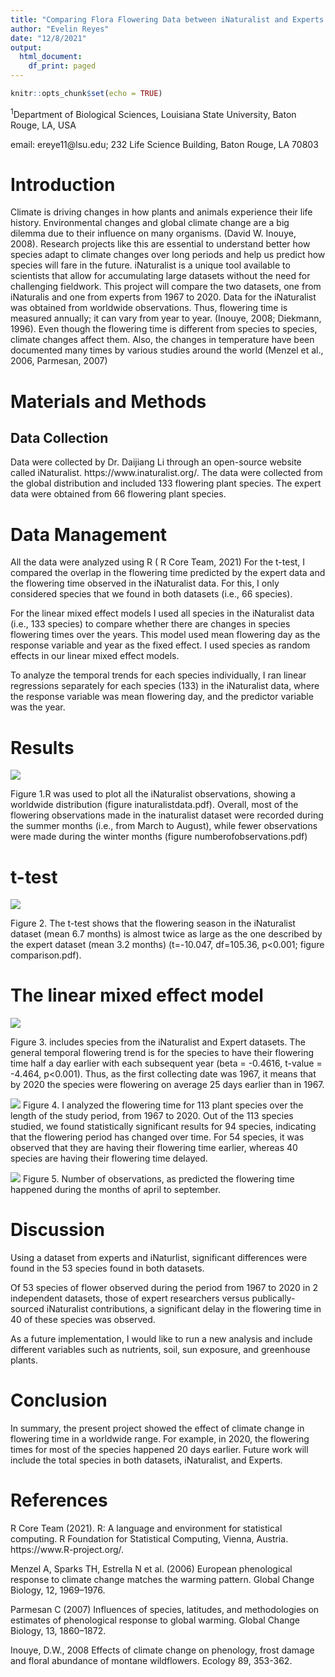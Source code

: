 ```yaml
---
title: "Comparing Flora Flowering Data between iNaturalist and Experts Databases"
author: "Evelin Reyes"
date: "12/8/2021"
output:
  html_document:
    df_print: paged
---
```


```r
knitr::opts_chunk$set(echo = TRUE)
```
\footnotesize 
^1^Department of Biological Sciences, Louisiana State University, Baton Rouge, LA, USA  

email: ereye11@lsu.edu; 232 Life Science Building, Baton Rouge, LA 70803
\normalsize

#                            Introduction

Climate is driving changes in how plants and animals experience their life history. Environmental changes and global climate change are a big dilemma due to their influence on many organisms. (David W. Inouye, 2008). Research projects like this are essential to understand better how species adapt to climate changes over long periods and help us predict how species will fare in the future. iNaturalist is a unique tool available to scientists that allow for accumulating large datasets without the need for challenging fieldwork. This project will compare the two datasets, one from iNaturalis and one from experts from 1967 to 2020. Data for the iNaturalist was obtained from worldwide observations. Thus, flowering time is measured annually; it can vary from year to year. (Inouye, 2008; Diekmann, 1996). Even though the flowering time is different from species to species, climate changes affect them. Also, the changes in temperature have been documented many times by various studies around the world (Menzel et al., 2006, Parmesan, 2007)


#                       Materials and Methods

##                          Data Collection

Data were collected by Dr. Daijiang Li through an open-source website called iNaturalist. https://www.inaturalist.org/. The data were collected from the global distribution and included 133 flowering plant species. The expert data were obtained from 66 flowering plant species.



#                            Data Management

All the data were analyzed using R ( R Core Team, 2021)
For the t-test, I compared the overlap in the flowering time predicted by the expert data and the flowering time observed in the iNaturalist data. For this, I only considered species that we found in both datasets (i.e., 66 species).

For the linear mixed effect models 
I used all species in the iNaturalist data (i.e., 133 species) to compare whether there are changes in species flowering times over the years. This model used mean flowering day as the response variable and year as the fixed effect. I used species as random effects in our linear mixed effect models. 

To analyze the temporal trends for each species individually, I ran linear regressions separately for each species (133) in the iNaturalist data, where the response variable was mean flowering day, and the predictor variable was the year.



#                                   Results

![](/Users/evelin/Desktop/Figure1.png)

Figure 1.R was used to plot all the iNaturalist observations, showing a worldwide distribution (figure inaturalistdata.pdf). Overall, most of the flowering observations made in the inaturalist dataset were recorded during the summer months (i.e., from March to August), while fewer observations were made during the winter months (figure numberofobservations.pdf)



# t-test

![](/Users/evelin/Desktop/Figure2.png)


Figure 2. The t-test shows that the flowering season in the iNaturalist dataset (mean 6.7 months) is almost twice as large as the one described by the expert dataset (mean 3.2 months) (t=-10.047, df=105.36, p<0.001; figure comparison.pdf). 



# The linear mixed effect model

![](/Users/evelin/Desktop/Figure3.png)

Figure 3. includes species from the iNaturalist and Expert datasets. The general temporal flowering trend is for the species to have their flowering time half a day earlier with each subsequent year (beta = -0.4616, t-value = -4.464, p<0.001). Thus, as the first collecting date was 1967, it means that by 2020 the species were flowering on average 25 days earlier than in 1967.

![](/Users/evelin/Desktop/Figure4.png)
Figure 4. I analyzed the flowering time for 113 plant species over the length of the study period, from 1967 to 2020. Out of the 113 species studied, we found statistically significant results for 94 species, indicating that the flowering period has changed over time. For 54 species, it was observed that they are having their flowering time earlier, whereas 40 species are having their flowering time delayed.   

![](/Users/evelin/Desktop/Figure5.png)
Figure 5. Number of observations, as predicted the flowering time happened during the months of april to september.



#                            Discussion

Using a dataset from experts and iNaturlist, significant differences were found in the 53 species found in both datasets. 

Of 53 species of flower observed during the period from 1967 to 2020 in 2 independent datasets, those of expert researchers versus publically-sourced iNaturalist contributions, a significant delay in the flowering time in 40 of these species was observed.

As a future implementation, I would like to run a new analysis and include different variables such as nutrients, soil, sun exposure, and greenhouse plants. 



#                            Conclusion

 In summary, the present project showed the effect of climate change in flowering time in a worldwide range. For example, in 2020, the flowering times for most of the species happened 20 days earlier. Future work will include the total species in both datasets, iNaturalist, and Experts. 



#                              References

R Core Team (2021). R: A language and environment for statistical computing. R Foundation for Statistical Computing, Vienna, Austria. https://www.R-project.org/.

Menzel A, Sparks TH, Estrella N et al. (2006) European phenological response to climate change matches the warming pattern. Global Change Biology, 12, 1969–1976.

Parmesan C (2007) Influences of species, latitudes, and methodologies on estimates of phenological response to global warming. Global Change Biology, 13, 1860–1872.  

Inouye, D.W., 2008 Effects of climate change on phenology, frost damage and floral abundance of montane wildflowers. Ecology 89, 353-362.

